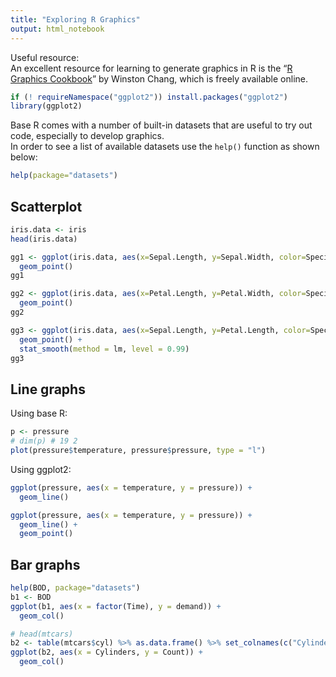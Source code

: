 ```yaml
---
title: "Exploring R Graphics"
output: html_notebook
---
```


Useful resource:  
An excellent resource for learning to generate graphics in R is the "[R Graphics Cookbook](https://r-graphics.org/)" by Winston Chang, which is freely available online.

```r
if (! requireNamespace("ggplot2")) install.packages("ggplot2")
library(ggplot2)
```


Base R comes with a number of built-in datasets that are useful to try out code, especially to develop graphics.  
In order to see a list of available datasets use the `help()` function as shown below:  
```r
help(package="datasets")
```


## Scatterplot  
```r
iris.data <- iris
head(iris.data)
```


```r
gg1 <- ggplot(iris.data, aes(x=Sepal.Length, y=Sepal.Width, color=Species)) +
  geom_point()
gg1
```

```r
gg2 <- ggplot(iris.data, aes(x=Petal.Length, y=Petal.Width, color=Species)) +
  geom_point()
gg2
```


```r
gg3 <- ggplot(iris.data, aes(x=Sepal.Length, y=Petal.Length, color=Species)) +
  geom_point() +
  stat_smooth(method = lm, level = 0.99)
gg3
```

## Line graphs  
Using base R:  
```r
p <- pressure
# dim(p) # 19 2
plot(pressure$temperature, pressure$pressure, type = "l")
```

Using ggplot2:  
```r
ggplot(pressure, aes(x = temperature, y = pressure)) +
  geom_line()
```

```r
ggplot(pressure, aes(x = temperature, y = pressure)) +
  geom_line() +
  geom_point()
```

## Bar graphs  
```r
help(BOD, package="datasets")
b1 <- BOD
ggplot(b1, aes(x = factor(Time), y = demand)) +
  geom_col()
```

```r
# head(mtcars)
b2 <- table(mtcars$cyl) %>% as.data.frame() %>% set_colnames(c("Cylinders", "Count"))
ggplot(b2, aes(x = Cylinders, y = Count)) +
  geom_col()
```

